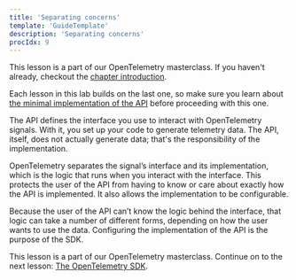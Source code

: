 ```yaml
---
title: 'Separating concerns'
template: 'GuideTemplate'
description: 'Separating concerns'
procIdx: 9
---
```


<Callout variant="course">

This lesson is a part of our OpenTelemetry masterclass. If you haven't already, checkout the [chapter introduction](/opentelemetry-masterclass/fundamentals).

Each lesson in this lab builds on the last one, so make sure you learn about [the minimal implementation of the API](/opentelemetry-masterclass/fundamentals/minimal-implementation) before proceeding with this one.

</Callout>

The API defines the interface you use to interact with OpenTelemetry signals. With it, you set up your code to generate telemetry data. The API, itself, does not actually generate data; that's the responsibility of the implementation.

OpenTelemetry separates the signal’s interface and its implementation, which is the logic that runs when you interact with the interface. This protects the user of the API from having to know or care about exactly how the API is implemented. It also allows the implementation to be configurable.

Because the user of the API can’t know the logic behind the interface, that logic can take a number of different forms, depending on how the user wants to use the data. Configuring the implementation of the API is the purpose of the SDK.

<Callout variant="course">

This lesson is a part of our OpenTelemetry masterclass. Continue on to the next lesson: [The OpenTelemetry SDK](/opentelemetry-masterclass/fundamentals/sdk).

</Callout>
